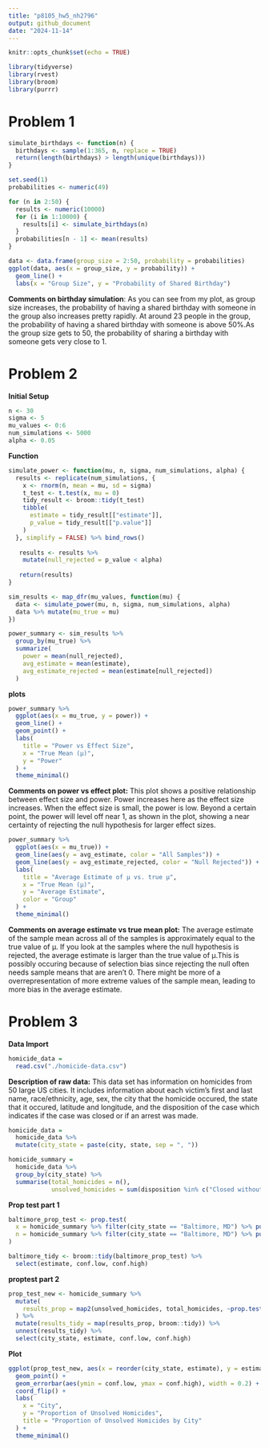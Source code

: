 ```yaml
---
title: "p8105_hw5_nh2796"
output: github_document
date: "2024-11-14"
---
```


```r
knitr::opts_chunk$set(echo = TRUE)

library(tidyverse)
library(rvest)
library(broom)
library(purrr)
```

# Problem 1

```r
simulate_birthdays <- function(n) {
  birthdays <- sample(1:365, n, replace = TRUE)
  return(length(birthdays) > length(unique(birthdays)))
}
```

```r
set.seed(1)
probabilities <- numeric(49)

for (n in 2:50) {
  results <- numeric(10000)
  for (i in 1:10000) {
    results[i] <- simulate_birthdays(n)
  }
  probabilities[n - 1] <- mean(results)
}
```

```r
data <- data.frame(group_size = 2:50, probability = probabilities)
ggplot(data, aes(x = group_size, y = probability)) + 
  geom_line() + 
  labs(x = "Group Size", y = "Probability of Shared Birthday")
```

**Comments on birthday simulation**: As you can see from my plot, as group size increases, the probability of having a shared birthday with someone in the group also increases pretty rapidly. At around 23 people in the group, the probability of having a shared birthday with someone is above 50%.As the group size gets to 50, the probability of sharing a birthday with someone gets very close to 1.

# Problem 2

**Initial Setup**

```r
n <- 30
sigma <- 5
mu_values <- 0:6
num_simulations <- 5000
alpha <- 0.05
```

**Function**

```r
simulate_power <- function(mu, n, sigma, num_simulations, alpha) {
  results <- replicate(num_simulations, {
    x <- rnorm(n, mean = mu, sd = sigma)
    t_test <- t.test(x, mu = 0)
    tidy_result <- broom::tidy(t_test)
    tibble(
      estimate = tidy_result[["estimate"]],
      p_value = tidy_result[["p.value"]]
    )
  }, simplify = FALSE) %>% bind_rows()
 
   results <- results %>%
    mutate(null_rejected = p_value < alpha)
  
   return(results)
}
```

```r
sim_results <- map_dfr(mu_values, function(mu) {
  data <- simulate_power(mu, n, sigma, num_simulations, alpha)
  data %>% mutate(mu_true = mu)
})
```


```r
power_summary <- sim_results %>%
  group_by(mu_true) %>%
  summarize(
    power = mean(null_rejected),
    avg_estimate = mean(estimate),
    avg_estimate_rejected = mean(estimate[null_rejected])
  )
```
 
**plots**
```r
power_summary %>%
  ggplot(aes(x = mu_true, y = power)) +
  geom_line() +
  geom_point() +
  labs(
    title = "Power vs Effect Size",
    x = "True Mean (µ)",
    y = "Power"
  ) +
  theme_minimal()
```

**Comments on power vs effect plot:** This plot shows a positive relationship between effect size and power. Power increases here as the effect size increases. When the effect size is small, the power is low. Beyond a certain point, the power will level off near 1, as shown in the plot, showing a near certainty of rejecting the null hypothesis for larger effect sizes. 

```r
power_summary %>%
  ggplot(aes(x = mu_true)) +
  geom_line(aes(y = avg_estimate, color = "All Samples")) +
  geom_line(aes(y = avg_estimate_rejected, color = "Null Rejected")) +
  labs(
    title = "Average Estimate of µ vs. true µ",
    x = "True Mean (µ)",
    y = "Average Estimate",
    color = "Group"
  ) +
  theme_minimal()
```

**Comments on average estimate vs true mean plot:** The average estimate of the sample mean across all of the samples is approximately equal to the true value of µ. If you look at the samples where the null hypothesis is rejected, the average estimate is larger than the true value of µ.This is possibly occuring because of selection bias since rejecting the null often needs sample means that are aren't 0. There might be more of a overrepresentation of more extreme values of the sample mean, leading to more bias in the average estimate.


# **Problem 3**

**Data Import**

```r
homicide_data =
  read.csv("./homicide-data.csv")
```
**Description of raw data:** This data set has information on homicides from 50 large US cities. It includes information about each victim's first and last name, race/ethnicity, age, sex, the city that the homicide occured, the state that it occured, latitude and longitude, and the disposition of the case which indicates if the case was closed or if an arrest was made. 

```r
homicide_data = 
  homicide_data %>%
  mutate(city_state = paste(city, state, sep = ", "))
```

```r
homicide_summary =
  homicide_data %>%
  group_by(city_state) %>%
  summarise(total_homicides = n(), 
            unsolved_homicides = sum(disposition %in% c("Closed without arrest", "Open/No arrest")))
```
**Prop test part 1**
```r

baltimore_prop_test <- prop.test(
  x = homicide_summary %>% filter(city_state == "Baltimore, MD") %>% pull(unsolved_homicides),
  n = homicide_summary %>% filter(city_state == "Baltimore, MD") %>% pull(total_homicides)
)

baltimore_tidy <- broom::tidy(baltimore_prop_test) %>% 
  select(estimate, conf.low, conf.high)
```

**proptest part 2**

```r
prop_test_new <- homicide_summary %>% 
  mutate(
    results_prop = map2(unsolved_homicides, total_homicides, ~prop.test(.x, .y))
  ) %>% 
  mutate(results_tidy = map(results_prop, broom::tidy)) %>% 
  unnest(results_tidy) %>% 
  select(city_state, estimate, conf.low, conf.high)
```


**Plot**

```r
ggplot(prop_test_new, aes(x = reorder(city_state, estimate), y = estimate)) +
  geom_point() +
  geom_errorbar(aes(ymin = conf.low, ymax = conf.high), width = 0.2) +
  coord_flip() + 
  labs(
    x = "City", 
    y = "Proportion of Unsolved Homicides",
    title = "Proportion of Unsolved Homicides by City"
  ) +
  theme_minimal()
```

